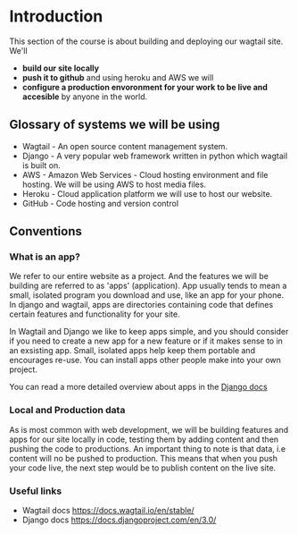 # Introduction

This section of the course is about building and deploying our wagtail site. 
We'll 
 - **build our site locally**
 - **push it to github**
and using heroku and AWS we will 
 - **configure a production envoronment for your work to be live and accesible** by anyone in the world.

## Glossary of systems we will be using

- Wagtail - An open source content management system.
- Django - A very popular web framework written in python which wagtail is built on.
- AWS - Amazon Web Services - Cloud hosting environment and file hosting. We will be using AWS to host media files.
- Heroku - Cloud application platform we will use to host our website.
- GitHub - Code hosting and version control

## Conventions

### What is an app?

We refer to our entire website as a project. And the features we will be building are referred to as 'apps' (application). App usually tends to mean a small, isolated program you download and use, like an app for your phone. In django and wagtail, apps are directories containing code that defines certain features and functionality for your site.

In Wagtail and Django we like to keep apps simple, and you should consider if you need to create a new app for a new feature or if it makes sense to in an exsisting app. Small, isolated apps help keep them portable and encourages re-use. You can install apps other people make into your own project.

You can read a more detailed overview about apps in the [Django docs](https://docs.djangoproject.com/en/3.0/ref/applications/)

### Local and Production data

As is most common with web development, we will be building features and apps for our site locally in code, testing them by adding content and then pushing the code to productions. An important thing to note is that data, i.e content will no be pushed to production. This means that when you push your code live, the next step would be to publish content on the live site.

### Useful links
 - Wagtail docs https://docs.wagtail.io/en/stable/
 - Django docs https://docs.djangoproject.com/en/3.0/